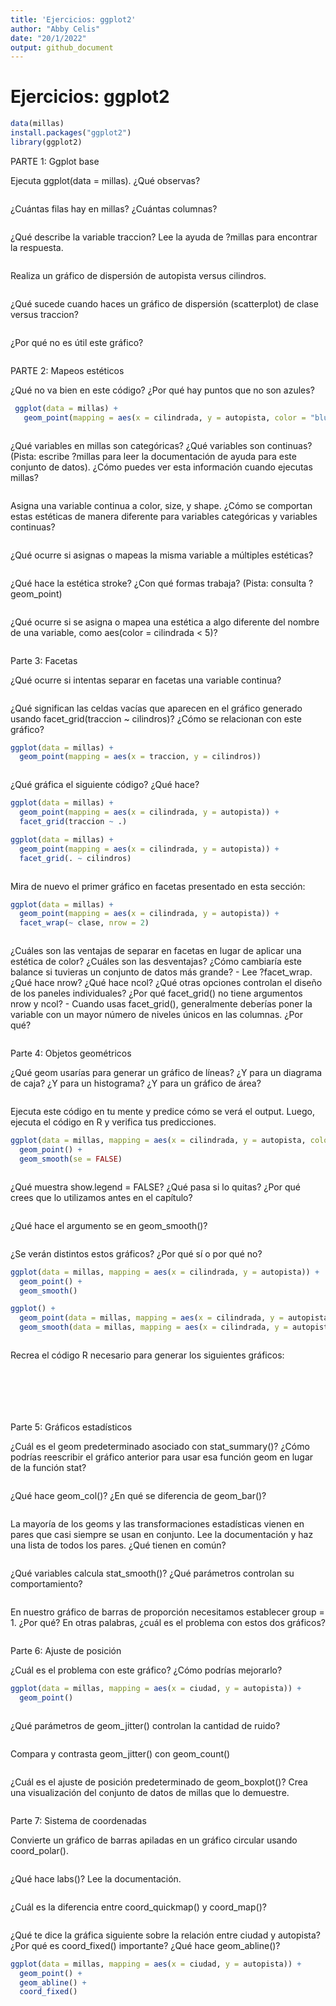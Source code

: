 ```yaml
---
title: 'Ejercicios: ggplot2'
author: "Abby Celis"
date: "20/1/2022"
output: github_document
---
```


# Ejercicios: ggplot2

```r
data(millas)
install.packages("ggplot2")
library(ggplot2)
```

PARTE 1: Ggplot base

Ejecuta ggplot(data = millas). ¿Qué observas?

```r

```

¿Cuántas filas hay en millas? ¿Cuántas columnas?

```r

```

¿Qué describe la variable traccion? Lee la ayuda de ?millas para encontrar la respuesta.

```r

```

Realiza un gráfico de dispersión de autopista versus cilindros.

```r

```

¿Qué sucede cuando haces un gráfico de dispersión (scatterplot) de clase versus traccion?

```r

```

¿Por qué no es útil este gráfico?

```r

```

PARTE 2: Mapeos estéticos

¿Qué no va bien en este código? ¿Por qué hay puntos que no son azules?

```r
 ggplot(data = millas) +
   geom_point(mapping = aes(x = cilindrada, y = autopista, color = "blue"))
```

```r

```

¿Qué variables en millas son categóricas? ¿Qué variables son continuas? (Pista: escribe ?millas para leer la documentación de ayuda para este conjunto de datos). ¿Cómo puedes ver esta información cuando ejecutas millas?

```r

```

Asigna una variable continua a color, size, y shape. ¿Cómo se comportan estas estéticas de manera diferente para variables categóricas y variables continuas?

```r

```

¿Qué ocurre si asignas o mapeas la misma variable a múltiples estéticas?

```r

```

¿Qué hace la estética stroke? ¿Con qué formas trabaja? (Pista: consulta ?geom_point)

```r

```

¿Qué ocurre si se asigna o mapea una estética a algo diferente del nombre de una variable, como aes(color = cilindrada < 5)?

```r

```

Parte 3: Facetas

¿Qué ocurre si intentas separar en facetas una variable continua?

```r

```

¿Qué significan las celdas vacías que aparecen en el gráfico generado usando facet_grid(traccion ~ cilindros)? ¿Cómo se relacionan con este gráfico?

```r
ggplot(data = millas) +
  geom_point(mapping = aes(x = traccion, y = cilindros))
```

```r

```

¿Qué gráfica el siguiente código? ¿Qué hace?

```r
ggplot(data = millas) +
  geom_point(mapping = aes(x = cilindrada, y = autopista)) +
  facet_grid(traccion ~ .)

ggplot(data = millas) +
  geom_point(mapping = aes(x = cilindrada, y = autopista)) +
  facet_grid(. ~ cilindros)
```

```r

```

Mira de nuevo el primer gráfico en facetas presentado en esta sección:

```r
ggplot(data = millas) +
  geom_point(mapping = aes(x = cilindrada, y = autopista)) +
  facet_wrap(~ clase, nrow = 2)
```

```r

```

¿Cuáles son las ventajas de separar en facetas en lugar de aplicar una estética de color? ¿Cuáles son las desventajas? ¿Cómo cambiaría este balance si tuvieras un conjunto de datos más grande? - Lee ?facet_wrap. ¿Qué hace nrow? ¿Qué hace ncol? ¿Qué otras opciones controlan el diseño de los paneles individuales? ¿Por qué facet_grid() no tiene argumentos nrow y ncol? - Cuando usas facet_grid(), generalmente deberías poner la variable con un mayor número de niveles únicos en las columnas. ¿Por qué?

```r

```

Parte 4: Objetos geométricos

¿Qué geom usarías para generar un gráfico de líneas? ¿Y para un diagrama de caja? ¿Y para un histograma? ¿Y para un gráfico de área?

```r

```

Ejecuta este código en tu mente y predice cómo se verá el output. Luego, ejecuta el código en R y verifica tus predicciones.

```r
ggplot(data = millas, mapping = aes(x = cilindrada, y = autopista, color = traccion)) +
  geom_point() +
  geom_smooth(se = FALSE)
```

```r

```

¿Qué muestra show.legend = FALSE? ¿Qué pasa si lo quitas? ¿Por qué crees que lo utilizamos antes en el capítulo?

```r

```

¿Qué hace el argumento se en geom_smooth()?

```r

```

¿Se verán distintos estos gráficos? ¿Por qué sí o por qué no?

```r
ggplot(data = millas, mapping = aes(x = cilindrada, y = autopista)) +
  geom_point() +
  geom_smooth()

ggplot() +
  geom_point(data = millas, mapping = aes(x = cilindrada, y = autopista)) +
  geom_smooth(data = millas, mapping = aes(x = cilindrada, y = autopista))
```

```r

```

Recrea el código R necesario para generar los siguientes gráficos:

```r

```

```r

```

```r

```

```r

```

```r

```

```r

```

Parte 5: Gráficos estadísticos

¿Cuál es el geom predeterminado asociado con stat_summary()? ¿Cómo podrías reescribir el gráfico anterior para usar esa función geom en lugar de la función stat?

```r

```

¿Qué hace geom_col()? ¿En qué se diferencia de geom_bar()?

```r

```

La mayoría de los geoms y las transformaciones estadísticas vienen en pares que casi siempre se usan en conjunto. Lee la documentación y haz una lista de todos los pares. ¿Qué tienen en común?

```r

```

¿Qué variables calcula stat_smooth()? ¿Qué parámetros controlan su comportamiento?

```r

```

En nuestro gráfico de barras de proporción necesitamos establecer group = 1. ¿Por qué? En otras palabras, ¿cuál es el problema con estos dos gráficos?

```r

```

Parte 6: Ajuste de posición

¿Cuál es el problema con este gráfico? ¿Cómo podrías mejorarlo?

```r
ggplot(data = millas, mapping = aes(x = ciudad, y = autopista)) +
  geom_point()
```

```r

```

¿Qué parámetros de geom_jitter() controlan la cantidad de ruido?

```r

```

Compara y contrasta geom_jitter() con geom_count()

```r

```

¿Cuál es el ajuste de posición predeterminado de geom_boxplot()? Crea una visualización del conjunto de datos de millas que lo demuestre.

```r

```

Parte 7: Sistema de coordenadas

Convierte un gráfico de barras apiladas en un gráfico circular usando coord_polar().

```r

```

¿Qué hace labs()? Lee la documentación.

```r

```

¿Cuál es la diferencia entre coord_quickmap() y coord_map()?

```r

```

¿Qué te dice la gráfica siguiente sobre la relación entre ciudad y autopista? ¿Por qué es coord_fixed() importante? ¿Qué hace geom_abline()?

```r
ggplot(data = millas, mapping = aes(x = ciudad, y = autopista)) +
  geom_point() +
  geom_abline() +
  coord_fixed()
```
